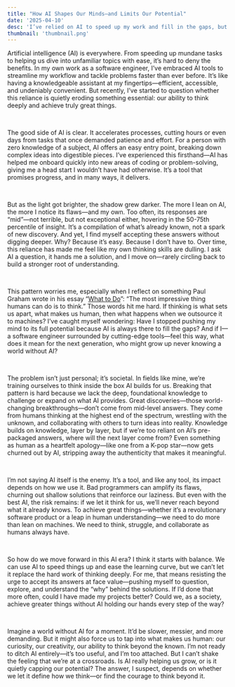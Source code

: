 ```yaml
---
title: "How AI Shapes Our Minds—and Limits Our Potential"
date: '2025-04-10'
desc: 'I’ve relied on AI to speed up my work and fill in the gaps, but lately I’m wondering if it’s weakening my ability to think deeply—leaving us all stuck with mid-level ideas.'
thumbnail: 'thumbnail.png'
---
```


Artificial intelligence (AI) is everywhere. From speeding up mundane tasks to helping us dive into unfamiliar topics with ease, it’s hard to deny the benefits.
In my own work as a software engineer, I’ve embraced AI tools to streamline my workflow and tackle problems faster than ever before.
It’s like having a knowledgeable assistant at my fingertips—efficient, accessible, and undeniably convenient.
But recently, I’ve started to question whether this reliance is quietly eroding something essential: our ability to think deeply and achieve truly great things.

<br/>

The good side of AI is clear.
It accelerates processes, cutting hours or even days from tasks that once demanded patience and effort.
For a person with zero knowledge of a subject, AI offers an easy entry point, breaking down complex ideas into digestible pieces.
I’ve experienced this firsthand—AI has helped me onboard quickly into new areas of coding or problem-solving, giving me a head start I wouldn’t have had otherwise.
It’s a tool that promises progress, and in many ways, it delivers.

<br/>

But as the light got brighter, the shadow grew darker.
The more I lean on AI, the more I notice its flaws—and my own. Too often, its responses are “mid”—not terrible, but not exceptional either, hovering in the 50-75th percentile
of insight. It’s a compilation of what’s already known, not a spark of new discovery. And yet, I find myself accepting these answers without digging deeper.
Why? Because it’s easy. Because I don’t have to. Over time, this reliance has made me feel like my own thinking skills are dulling. I ask AI a question, it hands me a solution,
and I move on—rarely circling back to build a stronger root of understanding.

<br/>

This pattern worries me, especially when I reflect on something Paul Graham wrote in his essay “[What to Do](https://www.paulgraham.com/do.html)”: “The most impressive thing humans can do is to think.”
Those words hit me hard. If thinking is what sets us apart, what makes us human, then what happens when we outsource it to machines? I’ve caught myself wondering:
Have I stopped pushing my mind to its full potential because AI is always there to fill the gaps? And if I—a software engineer surrounded by cutting-edge tools—feel this way,
what does it mean for the next generation, who might grow up never knowing a world without AI?

<br/>

The problem isn’t just personal; it’s societal. In fields like mine, we’re training ourselves to think inside the box AI builds for us.
Breaking that pattern is hard because we lack the deep, foundational knowledge to challenge or expand on what AI provides.
Great discoveries—those world-changing breakthroughs—don’t come from mid-level answers. They come from humans thinking at the highest end of the spectrum,
wrestling with the unknown, and collaborating with others to turn ideas into reality. Knowledge builds on knowledge, layer by layer, but if we’re too reliant
on AI’s pre-packaged answers, where will the next layer come from? Even something as human as a heartfelt apology—like one from a K-pop star—now gets churned out by AI,
stripping away the authenticity that makes it meaningful.

<br/>

I’m not saying AI itself is the enemy. It’s a tool, and like any tool, its impact depends on how we use it. Bad programmers can amplify its flaws,
churning out shallow solutions that reinforce our laziness. But even with the best AI, the risk remains: if we let it think for us, we’ll never reach beyond what it already knows.
To achieve great things—whether it’s a revolutionary software product or a leap in human understanding—we need to do more than lean on machines.
We need to think, struggle, and collaborate as humans always have.

<br/>

So how do we move forward in this AI era? I think it starts with balance. We can use AI to speed things up and ease the learning curve, but we can’t let it replace the
hard work of thinking deeply. For me, that means resisting the urge to accept its answers at face value—pushing myself to question, explore, and understand the “why” behind
the solutions. If I’d done that more often, could I have made my projects better? Could we, as a society, achieve greater things without AI holding our hands every step of the way?

<br/>

Imagine a world without AI for a moment. It’d be slower, messier, and more demanding. But it might also force us to tap into what makes us human: our curiosity,
our creativity, our ability to think beyond the known. I’m not ready to ditch AI entirely—it’s too useful, and I’m too attached. But I can’t shake the feeling that we’re
at a crossroads. Is AI really helping us grow, or is it quietly capping our potential? The answer, I suspect, depends on whether we let it define how we think—or find the
courage to think beyond it.
